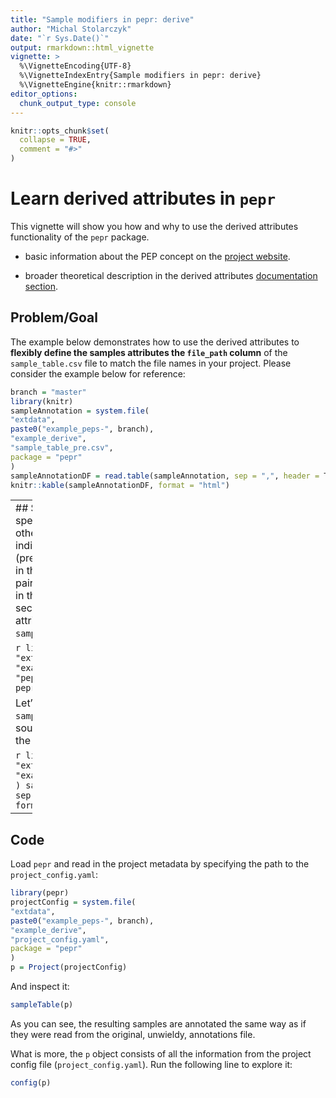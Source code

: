 ```yaml
---
title: "Sample modifiers in pepr: derive"
author: "Michal Stolarczyk"
date: "`r Sys.Date()`"
output: rmarkdown::html_vignette
vignette: >
  %\VignetteEncoding{UTF-8}
  %\VignetteIndexEntry{Sample modifiers in pepr: derive}
  %\VignetteEngine{knitr::rmarkdown}
editor_options: 
  chunk_output_type: console
---
```


```r
knitr::opts_chunk$set(
  collapse = TRUE,
  comment = "#>"
)
```

# Learn derived attributes in `pepr`

This vignette will show you how and why to use the derived attributes functionality of the `pepr` package. 

 - basic information about the PEP concept on the [project website](https://pepkit.github.io/).
 
 - broader theoretical description in the derived attributes [documentation section](http://pep.databio.org/en/2.0.0/specification/#sample_modifiersderive).

## Problem/Goal
The example below demonstrates how to use the derived attributes to **flexibly define the samples attributes the `file_path` column** of the `sample_table.csv` file to match the file names in  your project. Please consider the example below for reference:


```r
branch = "master"
library(knitr)
sampleAnnotation = system.file(
"extdata",
paste0("example_peps-", branch),
"example_derive",
"sample_table_pre.csv",
package = "pepr"
)
sampleAnnotationDF = read.table(sampleAnnotation, sep = ",", header = T)
knitr::kable(sampleAnnotationDF, format = "html") 
```

----
## Solution
As the name suggests the attributes in the specified attributes (here: `file_path`) can be derived from other ones. The way how this process is carried out is indicated explicitly in the `project_config.yaml` file (presented below). The name of the column is determined in the `sample_modifiers.derive.attributes` key-value pair, whereas the pattern for the attributes construction - in the `sample_modifiers.derive.sources` one. Note that the second level key (here: `source`) has to exactly match the attributes in the `file_path` column of the modified `sample_annotation.csv` (presented below).


```r
library(pepr)
projectConfig = system.file(
"extdata",
paste0("example_peps-", branch),
"example_derive",
"project_config.yaml",
package = "pepr"
)
pepr::.printNestedList(yaml::read_yaml(projectConfig))
```


Let's introduce a few modifications to the original `sample_annotation.csv` file to map the appropriate data sources from the `project_config.yaml` with attributes in the derived column - `[file_path]`:

```r
library(knitr)
sampleAnnotation = system.file(
"extdata",
paste0("example_peps-", branch),
"example_derive",
"sample_table.csv",
package = "pepr"
)
sampleAnnotationDF = read.table(sampleAnnotation, sep = ",", header = T)
kable(sampleAnnotationDF, format = "html") 
```

----
## Code
Load `pepr` and read in the project metadata by specifying the path to the `project_config.yaml`:

```r
library(pepr)
projectConfig = system.file(
"extdata",
paste0("example_peps-", branch),
"example_derive",
"project_config.yaml",
package = "pepr"
)
p = Project(projectConfig)
```

And inspect it:

```r
sampleTable(p)
```

As you can see, the resulting samples are annotated the same way as if they were read from the original, unwieldy, annotations file.

What is more, the `p` object consists of all the information from the project config file (`project_config.yaml`). Run the following line to explore it:

```r
config(p)
```


